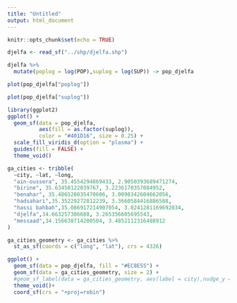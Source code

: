 ```yaml
---
title: "Untitled"
output: html_document
---
```


```r
knitr::opts_chunk$set(echo = TRUE)
```


```r
djelfa <- read_sf("../shp/djelfa.shp")
```


```r
djelfa %>% 
  mutate(poplog = log(POP),suplog = log(SUP)) -> pop_djelfa
```


```r
plot(pop_djelfa["poplog"])
```

```r
plot(pop_djelfa["suplog"])
```



```r
library(ggplot2)
ggplot() + 
  geom_sf(data = pop_djelfa, 
          aes(fill = as.factor(suplog)),
          color = "#401D16", size = 0.25) +
  scale_fill_viridis_d(option = "plasma") +
  guides(fill = FALSE) +
  theme_void()
```




```r
ga_cities <- tribble(
  ~city, ~lat, ~long,
  "ain-oussera", 35.4554294869433, 2.9050393689471274,
  "birine", 35.63450122039767, 3.2236170357084952,
  "benahar", 35.486528035470606, 3.0098342604662056,
  "hadsahari",35.35229272812239, 3.3660584416886588,
  "hassi bahbah",35.086917214907054, 3.0241281169692034,
  "djelfa",34.663257386688, 3.265356605695543,
  "messaad",34.156638714200504, 3.4852112316488912
)

ga_cities_geometry <- ga_cities %>% 
  st_as_sf(coords = c("long", "lat"), crs = 4326)
```




```r
ggplot() +
  geom_sf(data = pop_djelfa, fill = "#EC8E55") +
  geom_sf(data = ga_cities_geometry, size = 2) +
  #geom_sf_label(data = ga_cities_geometry, aes(label = city),nudge_y = 0.1) +
  theme_void()+
  coord_sf(crs = "+proj=robin")
```














